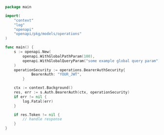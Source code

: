 ```go showLineNumbers copy filename="Bearer Auth usage example"
package main

import(
	"context"
	"log"
	"openapi"
	"openapi/pkg/models/operations"
)

func main() {
    s := openapi.New(
        openapi.WithGlobalPathParam(100),
        openapi.WithGlobalQueryParam("some example global query param"),
    )
    operationSecurity := operations.BearerAuthSecurity{
            BearerAuth: "YOUR_JWT",
        }

    ctx := context.Background()
    res, err := s.Auth.BearerAuth(ctx, operationSecurity)
    if err != nil {
        log.Fatal(err)
    }

    if res.Token != nil {
        // handle response
    }
}
```
